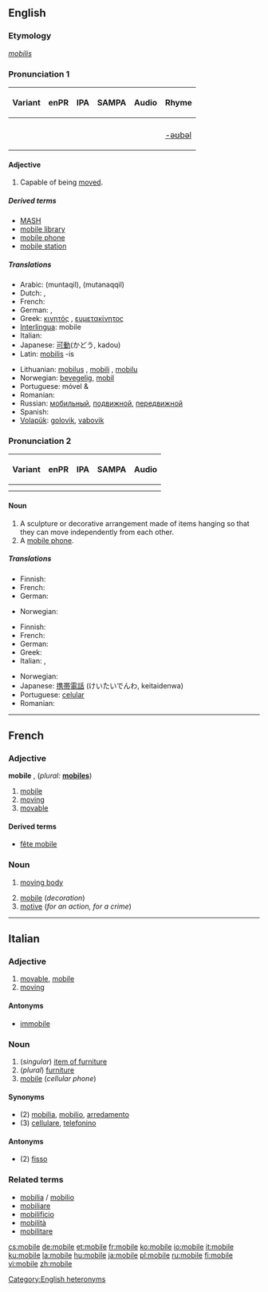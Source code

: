 {{see|Mobile|-mobile}}
{{wikipedia|dab=mobile}}
==English==

===Etymology===
{{L.}} ''[[mobilis]]''

===Pronunciation 1===
{| class="wikitable"
! Variant
! enPR
! IPA
! SAMPA
! Audio
! Rhyme
|-
| {{a|RP}}
|
| {{IPA|/ˈməʊbaɪl/}}
| {{SAMPA|/"m@UbaIl/}}
| {{audio|en-gb-mobile.ogg|Audio (RP)}}
|
|-
| {{a|US}}
| {{enPR|mōʹbəl}}
| {{IPA|/ˈmoʊbəl/}}
| {{SAMPA|/"moUb@l/}}
|
| [[Rhymes:English:-əʊbəl|-əʊbəl]]
|}

====Adjective====
{{rfc-level|Adjective at L4+ not in L3 Ety section}}
{{en-adj}}

# Capable of being [[move]]d.

=====Derived terms=====
* [[MASH]]
* [[mobile library]]
* [[mobile phone]]
* [[mobile station]]

=====Translations=====
{{trans-top|Capable of being moved}}
* Arabic: {{ARchar|[[منتقل|مُنْتَقِل]]}} (muntaqil), {{ARchar|[[متنقل|مُتَنَقِّل]]}} (mutanaqqil)
* Dutch: {{t+|nl|beweeglijk}}, {{t+|nl|mobiel}}
* French: {{t+|fr|mobile}}
* German: {{t+|de|beweglich}}, {{t+|de|mobil}}
* Greek: [[κινητός]] {{m}}, [[ευμετακίνητος]] {{m}}
* [[Interlingua]]: mobile
* Italian: {{t+|it|mobile}}
* Japanese: [[可動]](かどう, kadou)
* Latin: [[mobilis]] -is
{{trans-mid}}
* Lithuanian: [[mobilus]] {{m}}, [[mobili]] {{f}}, [[mobilu]] {{n}}
* Norwegian: [[bevegelig]], [[mobil]]
* Portuguese: móvel {{m}} & {{f}}
* Romanian: {{t-|ro|mobil}}
* Russian: [[мобильный]], [[подвижной]], [[передвижной]]
* Spanish: {{t+|es|móvil}}
* [[Volapük]]: [[golovik]], [[vabovik]]
{{trans-bottom}}

===Pronunciation 2===
{| class="wikitable"
! Variant
! enPR
! IPA
! SAMPA
! Audio
|-
| {{a|RP}}
|
| {{IPA|/ˈməʊbaɪl/}}
| {{SAMPA|/"m@UbaIl/}}
| {{audio|en-gb-mobile.ogg|Audio (RP)}}
|-
| {{a|US}}
| {{enPR|mōʹbēl}}
| {{IPA|/ˈmoʊbiːl/}}
| {{SAMPA|/"moUbi:l/}}
|
|}

====Noun====
{{wikipedia|Mobile (sculpture)}}
{{en-noun}}

# A sculpture or decorative arrangement made of items hanging so that they can move independently from each other.
# A [[mobile phone]].

=====Translations=====
{{trans-top|decoration}}
* Finnish: {{t+|fi|mobile}}
* French: {{t+|fr|mobile|m}}
* German: {{t-|de|Mobile|n}}
{{trans-mid}}
* Norwegian: {{t-|no|uro|m}}
{{trans-bottom}}

{{trans-top|mobile phone}}
* Finnish: {{t+|fi|kännykkä}}
* French: {{t+|fr|portable|m}}
* German: {{t+|de|Handy|n}}
* Greek: {{t+|el|κινητό|n|sc=Grek}}
* Italian: {{t+|it|telefonino|m}}, {{t+|it|cellulare|m}}
{{trans-mid}}
* Norwegian: {{t-|no|mobil|m}}
* Japanese: [[携帯]][[電話]] (けいたいでんわ, keitaidenwa)
* Portuguese: [[celular]] {{m}}
* Romanian: {{t-|ro|mobil|n}}
{{trans-bottom}}

[[Category:English heteronyms]]

----

==French==

===Adjective===
'''mobile''' {{m}}, {{f}} (''plural:'' '''[[mobiles]]''')

# [[mobile#English|mobile]]
# [[moving]]
# [[movable]]

====Derived terms====
* [[fête mobile]]

===Noun===
{{fr-noun|m}}

# {{physics}} [[moving body]]
# [[mobile#English|mobile]] (''decoration'')
# [[motive]] (''for an action, for a crime'')

----

==Italian==

===Adjective===
{{it-adj|mobil|e|i}}

# [[movable]], [[mobile#English|mobile]]
# [[moving]]

====Antonyms====
* [[immobile]]

===Noun===
{{it-noun|mobil|m|e|i}}

# (''singular'') [[item of furniture]]
# (''plural'') [[furniture]]
# [[mobile#English|mobile]] (''cellular phone'')

====Synonyms====
* (2) [[mobilia]], [[mobilio]], [[arredamento]]
* (3) [[cellulare]], [[telefonino]]

====Antonyms====
* (2) [[fisso]]

===Related terms===
* [[mobilia]] / [[mobilio]]
* [[mobiliare]]
* [[mobilificio]]
* [[mobilità]]
* [[mobilitare]]

[[cs:mobile]]
[[de:mobile]]
[[et:mobile]]
[[fr:mobile]]
[[ko:mobile]]
[[io:mobile]]
[[it:mobile]]
[[ku:mobile]]
[[la:mobile]]
[[hu:mobile]]
[[ja:mobile]]
[[pl:mobile]]
[[ru:mobile]]
[[fi:mobile]]
[[vi:mobile]]
[[zh:mobile]]
